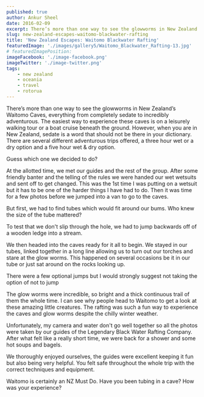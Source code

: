 ```yaml
---
published: true
author: Ankur Sheel
date: 2016-02-09
excerpt: There’s more than one way to see the glowworms in New Zealand’s Waitomo Caves. Our choice Waitomo Blackwater Rafting.
slug: new-zealand-escapes-waitomo-blackwater-rafting
title: 'New Zealand Escapes: Waitomo Blackwater Rafting'
featuredImage: './images/gallery5/Waitomo_Blackwater_Rafting-13.jpg'
# featuredImagePosition:
imageFacebook: './image-facebook.png'
imageTwitter: './image-twitter.png'
tags:
    - new zealand
    - oceania
    - travel
    - rotorua
---
```



There’s more than one way to see the glowworms in New Zealand’s Waitomo Caves, everything from completely sedate to incredibly adventurous. The easiest way to experience these caves is on a leisurely walking tour or a boat cruise beneath the ground. However, when you are in New Zealand, sedate is a word that should not be there in your dictionary. There are several different adventurous trips offered, a three hour wet or a dry option and a five hour wet & dry option.

Guess which one we decided to do?

At the allotted time, we met our guides and the rest of the group. After some friendly banter and the telling of the rules we were handed our wet wetsuits and sent off to get changed. This was the 1st time I was putting on a wetsuit but it has to be one of the harder things I have had to do. Then it was time for a few photos before we jumped into a van to go to the caves.

<ImageGallery relativeDirectory={props.path} subDirectory="gallery1" />

But first, we had to find tubes which would fit around our bums. Who knew the size of the tube mattered?

<ImageGallery relativeDirectory={props.path} subDirectory="gallery2" />

To test that we don't slip through the hole, we had to jump backwards off of a wooden ledge into a stream.

<ImageGallery relativeDirectory={props.path} subDirectory="gallery3" />

We then headed into the caves ready for it all to begin. We stayed in our tubes, linked together in a long line allowing us to turn out our torches and stare at the glow worms. This happened on several occasions be it in our tube or just sat around on the rocks looking up.

<ImageGallery relativeDirectory={props.path} subDirectory="gallery4" />

There were a few optional jumps but I would strongly suggest not taking the option of not to jump

<ImageGallery relativeDirectory={props.path} subDirectory="gallery5" />

The glow worms were incredible, so bright and a thick continuous trail of them the whole time. I can see why people head to Waitomo to get a look at these amazing little creatures. The rafting was such a fun way to experience the caves and glow worms despite the chilly winter weather.

Unfortunately, my camera and water don't go well together so all the photos were taken by our guides of the Legendary Black Water Rafting Company. After what felt like a really short time, we were back for a shower and some hot soups and bagels.

<ImageGallery relativeDirectory={props.path} subDirectory="gallery6" />

We thoroughly enjoyed ourselves, the guides were excellent keeping it fun but also being very helpful. You felt safe throughout the whole trip with the correct techniques and equipment.

Waitomo is certainly an NZ Must Do. Have you been tubing in a cave? How was your experience?
